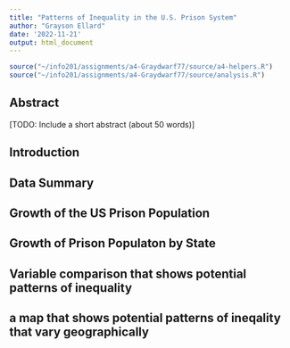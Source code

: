 ```yaml
---
title: "Patterns of Inequality in the U.S. Prison System"
author: "Grayson Ellard"
date: '2022-11-21'
output: html_document
---
```


```r
source("~/info201/assignments/a4-Graydwarf77/source/a4-helpers.R")
source("~/info201/assignments/a4-Graydwarf77/source/analysis.R")
```

## Abstract 
[TODO: Include a short abstract (about 50 words)]

## Introduction 


## Data Summary 


## Growth of the US Prison Population 


## Growth of Prison Populaton by State


## Variable comparison that shows potential patterns of inequality


## a map that shows potential patterns of ineqality that vary geographically



